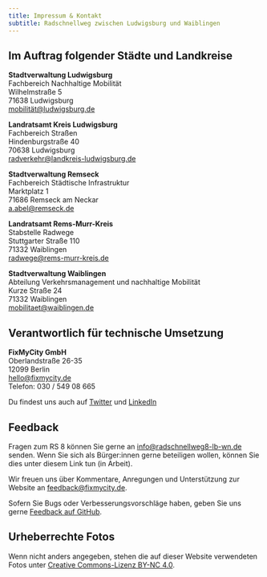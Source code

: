```yaml
---
title: Impressum & Kontakt
subtitle: Radschnellweg zwischen Ludwigsburg und Waiblingen
---
```

## Im Auftrag folgender Städte und Landkreise

**Stadtverwaltung Ludwigsburg**\
Fachbereich Nachhaltige Mobilität\
Wilhelmstraße 5 \
71638 Ludwigsburg \
[mobilität@ludwigsburg.de](mailto:mobilität@ludwigsburg.de)

**Landratsamt Kreis Ludwigsburg** \
Fachbereich Straßen \
Hindenburgstraße 40 \
70638 Ludwigsburg \
[radverkehr@landkreis-ludwigsburg.de](mailto:radverkehr@landkreis-ludwigsburg.de)

**Stadtverwaltung Remseck** \
Fachbereich Städtische Infrastruktur\
Marktplatz 1 \
71686 Remseck am Neckar \
[a.abel@remseck.de](mailto:a.abel@remseck.de)

**Landratsamt Rems-Murr-Kreis** \
Stabstelle Radwege \
Stuttgarter Straße 110 \
71332 Waiblingen \
[radwege@rems-murr-kreis.de](mailto:radwege@rems-murr-kreis.de)

**Stadtverwaltung Waiblingen** \
Abteilung Verkehrsmanagement und nachhaltige Mobilität \
Kurze Straße 24 \
71332 Waiblingen \
[mobilitaet@waiblingen.de](mailto:mobilitaet@waiblingen.de)

## Verantwortlich für technische Umsetzung

**FixMyCity GmbH** \
Oberlandstraße 26-35 \
12099 Berlin \
[hello@fixmycity.de](mailto:hello@fixmycity.de) \
Telefon: 030 / 549 08 665

Du findest uns auch auf [Twitter](https://twitter.com/fixmyberlin) und [LinkedIn](https://www.linkedin.com/company/fixmycity)

## Feedback

Fragen zum RS 8 können Sie gerne an [info@radschnellweg8-lb-wn.de](mailto:info@radschnellweg8-lb-wn.de) senden. Wenn Sie sich als Bürger:innen gerne beteiligen wollen, können Sie dies unter diesem Link tun (in Arbeit).

Wir freuen uns über Kommentare, Anregungen und Unterstützung zur Website an [feedback@fixmycity.de](mailto:feedback@fixmycity.de).

Sofern Sie Bugs oder Verbesserungsvorschläge haben, geben Sie uns gerne [Feedback auf GitHub](https://github.com/FixMyBerlin/radschnellweg8-lb-wn.de).

## Urheberrechte Fotos

Wenn nicht anders angegeben, stehen die auf dieser Website verwendeten Fotos unter [Creative Commons-Lizenz BY-NC 4.0](https://creativecommons.org/licenses/by-nc/4.0).

